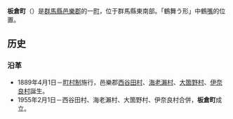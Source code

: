 {{日本町村|
自治體名=板倉|
町村=町|
圖像=[[File:Raiden-jinja_(Itakura)_Torii2.jpg|240px]]|
圖像說明=[[雷電神社|雷電神社]]（板倉雷電神社）|
町村章=|
日文原名=板倉町|
平假名=いたくらまち|
羅馬字拼音=Itakura-machi|
都道府縣=群馬縣|
支廳=|
郡=邑樂郡|
編號=10521-0|
面積=41.84|
邊界未定=|
人口=16,256|
統計時間=2007年6月1日|
自治體=[[館林市|館林市]]、[[明和町_(群馬縣)|明和町]]<br>'''[[埼玉縣|埼玉縣]]'''：[[加須市|加須市]]、[[羽生市|羽生市]]<br />'''[[栃木縣|栃木縣]]'''：[[佐野市|佐野市]]、[[栃木市|栃木市]]|
樹=|
花=|
鳥=|
其他象徵物=|
其他象徵=|
郵遞區號=374-0132|
所在地=邑樂郡板倉町大字板倉2067番地<br /><center>[[File:Itakura_town_office.JPG|240px]]</center>|
電話號碼=276-82-1111|
外部連結=http://www.town.itakura.gunma.jp/|
經度=|
緯度=|
地圖=|
註記=
}}
'''板倉町'''（{{jpn|j=板倉町|hg=いたくらまち|rm=Itakura machi|f=y}}）是[[群馬縣|群馬縣]][[邑樂郡|邑樂郡]]的一[[町|町]]，位于群馬縣東南部。「鶴舞う形」中鶴[[嘴|嘴]]的位置。

==历史==
===沿革===
*1889年4月1日－[[町村制|町村制]]施行，邑樂郡[[西谷田村|西谷田村]]、[[海老瀨村|海老瀨村]]、[[大箇野村|大箇野村]]、[[伊奈良村|伊奈良村]]誕生。
*1955年2月1日－西谷田村、海老瀨村、大箇野村、伊奈良村合併，'''板倉町'''成立。


{{群馬縣}}{{Authority control}}